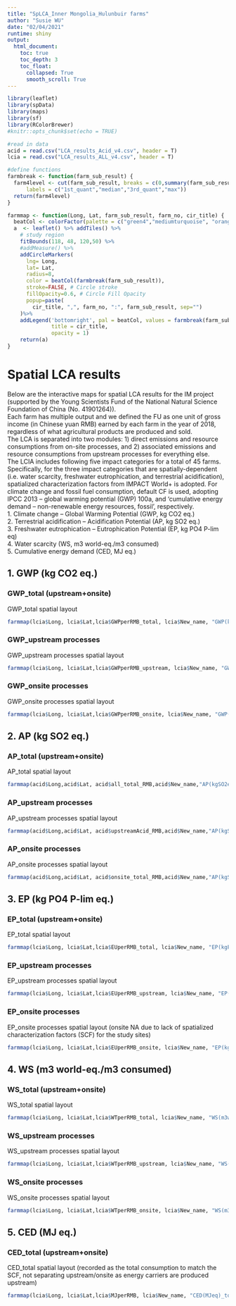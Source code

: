 ```yaml
---
title: "SpLCA_Inner Mongolia_Hulunbuir farms"
author: "Susie WU"
date: "02/04/2021"
runtime: shiny
output:
  html_document:
    toc: true
    toc_depth: 3
    toc_float:
      collapsed: True
      smooth_scroll: True
---
```


```r
library(leaflet)
library(spData)
library(maps)
library(sf)
library(RColorBrewer)
#knitr::opts_chunk$set(echo = TRUE)
```


```r
#read in data
acid = read.csv("LCA_results_Acid_v4.csv", header = T)
lcia = read.csv("LCA_results_ALL_v4.csv", header = T)
```


```r
#define functions
farmbreak <- function(farm_sub_result) {
  farm4level <- cut(farm_sub_result, breaks = c(0,summary(farm_sub_result)[2],summary(farm_sub_result)[3],summary(farm_sub_result)[5],summary(farm_sub_result)[6]+1), right=F,
      labels = c("1st_quant","median","3rd_quant","max"))
  return(farm4level)
}

farmmap <- function(Long, Lat, farm_sub_result, farm_no, cir_title) {
  beatCol <- colorFactor(palette = c("green4","mediumturquoise", "orange", "violetred1"), farmbreak(farm_sub_result))
  a  <- leaflet() %>% addTiles() %>%
    # study region
    fitBounds(118, 48, 120,50) %>%
    #addMeasure() %>%
    addCircleMarkers(
      lng= Long,
      lat= Lat,
      radius=8,
      color = beatCol(farmbreak(farm_sub_result)),
      stroke=FALSE, # Circle stroke
      fillOpacity=0.6, # Circle Fill Opacity
      popup=paste(
        cir_title, ",", farm_no, ":", farm_sub_result, sep="")
    )%>%
    addLegend('bottomright', pal = beatCol, values = farmbreak(farm_sub_result),
              title = cir_title,
              opacity = 1)
    return(a)
}
```


# Spatial LCA results
Below are the interactive maps for spatial LCA results for the IM project (supported by the Young Scientists Fund of the National Natural Science Foundation of China (No. 41901264)). \
Each farm has multiple output and we defined the FU as one unit of gross income (in Chinese yuan RMB) earned by each farm in the year of 2018, regardless of what agricultural products are produced and sold. \
The LCA is separated into two modules: 1) direct emissions and resource consumptions from on-site processes, and 2) associated emissions and resource consumptions from upstream processes for everything else. \
The LCIA includes following five impact categories for a total of 45 farms. Specifically, for the three impact categories that are spatially-dependent (i.e. water scarcity, freshwater eutrophication, and terrestrial acidification), spatialized characterization factors from IMPACT World+ is adopted. For climate change and fossil fuel consumption, default CF is used, adopting IPCC 2013 – global warming potential (GWP) 100a, and 'cumulative energy demand – non-renewable energy resources, fossil', respectively. \
 1. Climate change – Global Warming Potential (GWP, kg CO2 eq.) \
 2. Terrestrial acidification – Acidification Potential (AP, kg SO2 eq.) \
 3. Freshwater eutrophication – Eutrophication Potential (EP, kg PO4 P-lim eq) \
 4. Water scarcity (WS, m3 world-eq./m3 consumed) \
 5. Cumulative energy demand (CED, MJ eq.)
 
## 1. GWP (kg CO2 eq.)
### GWP_total (upstream+onsite)
GWP_total spatial layout 
```r
farmmap(lcia$Long, lcia$Lat,lcia$GWPperRMB_total, lcia$New_name, "GWP(kgCO2eq)_total")
```

### GWP_upstream processes
GWP_upstream processes spatial layout
```r
farmmap(lcia$Long, lcia$Lat,lcia$GWPperRMB_upstream, lcia$New_name, "GWP(kgCO2eq)_upstream")
```

### GWP_onsite processes
GWP_onsite processes spatial layout
```r
farmmap(lcia$Long, lcia$Lat,lcia$GWPperRMB_onsite, lcia$New_name, "GWP(kgCO2eq)_onsite")
```


## 2. AP (kg SO2 eq.)
### AP_total (upstream+onsite)
AP_total spatial layout 
```r
farmmap(acid$Long,acid$Lat, acid$all_total_RMB,acid$New_name,"AP(kgSO2eq)_total")
```

### AP_upstream processes
AP_upstream processes spatial layout
```r
farmmap(acid$Long,acid$Lat, acid$upstreamAcid_RMB,acid$New_name,"AP(kgSO2eq)_upstream")
```

### AP_onsite processes
AP_onsite processes spatial layout
```r
farmmap(acid$Long,acid$Lat, acid$onsite_total_RMB,acid$New_name,"AP(kgSO2eq)_onsite")
```



## 3. EP (kg PO4 P-lim eq.)
### EP_total (upstream+onsite)
EP_total spatial layout 
```r
farmmap(lcia$Long, lcia$Lat,lcia$EUperRMB_total, lcia$New_name, "EP(kgPO4eq)_total")
```

### EP_upstream processes
EP_upstream processes spatial layout
```r
farmmap(lcia$Long, lcia$Lat,lcia$EUperRMB_upstream, lcia$New_name, "EP(kgPO4eq)_upstream")
```

### EP_onsite processes
EP_onsite processes spatial layout (onsite NA due to lack of spatialized characterization factors (SCF) for the study sites)
```r
farmmap(lcia$Long, lcia$Lat,lcia$EUperRMB_onsite, lcia$New_name, "EP(kgPO4eq)_onsite")
```




## 4. WS (m3 world-eq./m3 consumed)
### WS_total (upstream+onsite)
WS_total spatial layout 
```r
farmmap(lcia$Long, lcia$Lat,lcia$WTperRMB_total, lcia$New_name, "WS(m3wld-eq/m3cons)_total")
```

### WS_upstream processes
WS_upstream processes spatial layout
```r
farmmap(lcia$Long, lcia$Lat,lcia$WTperRMB_upstream, lcia$New_name, "WS(m3wld-eq/m3cons)_upstream")
```

### WS_onsite processes
WS_onsite processes spatial layout
```r
farmmap(lcia$Long, lcia$Lat,lcia$WTperRMB_onsite, lcia$New_name, "WS(m3wld-eq/m3cons)_onsite")
```



## 5. CED (MJ eq.)
### CED_total (upstream+onsite)
CED_total spatial layout (recorded as the total consumption to match the SCF, not separating upstream/onsite as energy carriers are produced upstream)
```r
farmmap(lcia$Long, lcia$Lat,lcia$MJperRMB, lcia$New_name, "CED(MJeq)_total")
```
